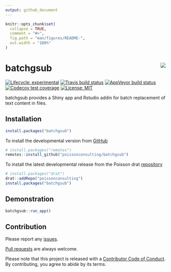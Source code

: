 ```yaml
---
output: github_document
---
```


<!-- README.md is generated from README.Rmd. Please edit that file -->

```r
knitr::opts_chunk$set(
  collapse = TRUE,
  comment = "#>",
  fig.path = "man/figures/README-",
  out.width = "100%"
)
```

# batchgsub <img src="man/figures/logo.png" align="right" />

<!-- badges: start -->
[![Lifecycle: experimental](https://img.shields.io/badge/lifecycle-experimental-orange.svg)](https://www.tidyverse.org/lifecycle/#experimental)
[![Travis build status](https://travis-ci.com/poissonconsulting/batchgsub.svg?branch=master)](https://travis-ci.com/poissonconsulting/batchgsub)
[![AppVeyor build status](https://ci.appveyor.com/api/projects/status/github/poissonconsulting/batchgsub?branch=master&svg=true)](https://ci.appveyor.com/project/poissonconsulting/batchgsub)
[![Codecov test coverage](https://codecov.io/gh/poissonconsulting/batchgsub/branch/master/graph/badge.svg)](https://codecov.io/gh/poissonconsulting/batchgsub?branch=master)
[![License: MIT](https://img.shields.io/badge/License-MIT-green.svg)](https://opensource.org/licenses/MIT)
<!-- [![Tinyverse status](https://tinyverse.netlify.com/badge/batchgsub)](https://CRAN.R-project.org/package=batchgsub) -->
<!-- [![CRAN status](https://www.r-pkg.org/badges/version/batchgsub)](https://cran.r-project.org/package=batchgsub) -->
<!-- ![CRAN downloads](https://cranlogs.r-pkg.org/badges/batchgsub) -->
<!-- badges: end -->

batchgsub provides a Shiny app and Rstudio addin for batch replacement of text content in files.

## Installation

<!-- To install the latest release from [CRAN](https://cran.r-project.org) -->
```r
install.packages("batchgsub")
```

To install the developmental version from [GitHub](https://github.com/poissonconsulting/batchgsub)
```r
# install.packages("remotes")
remotes::install_github("poissonconsulting/batchgsub")
```

To install the latest developmental release from the Poisson drat [repository](https://github.com/poissonconsulting/drat)
```r
# install.packages("drat")
drat::addRepo("poissonconsulting")
install.packages("batchgsub")
```

## Demonstration

```r
batchgsub::run_app()
```

## Contribution

Please report any [issues](https://github.com/poissonconsulting/batchgsub/issues).

[Pull requests](https://github.com/poissonconsulting/batchgsub/pulls) are always welcome.

Please note that this project is released with a [Contributor Code of Conduct](https://github.com/poissonconsulting/batchgsub/blob/master/CODE_OF_CONDUCT.md).
By contributing, you agree to abide by its terms.
